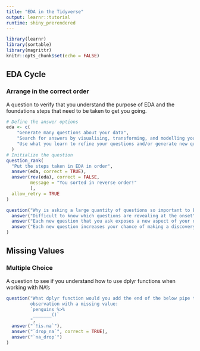 ```yaml
---
title: "EDA in the Tidyverse"
output: learnr::tutorial
runtime: shiny_prerendered
---
```


```r
library(learnr)
library(sortable)
library(magrittr)
knitr::opts_chunk$set(echo = FALSE)
```

## EDA Cycle

### Arrange in the correct order

A question to verify that you understand the purpose of EDA and the foundations steps that need to be taken to get you going. 

```r
# Define the answer options
eda <- c(
    "Generate many questions about your data",
    "Search for answers by visualising, transforming, and modelling your data",
    "Use what you learn to refine your questions and/or generate new questions."
  )
# Initialize the question
question_rank(
  "Put the steps taken in EDA in order",
  answer(eda, correct = TRUE),
  answer(rev(eda), correct = FALSE,
         message = "You sorted in reverse order!"
         ),
  allow_retry = TRUE
)
```


```r
question("Why is asking a large quantity of questions so important to EDA? **(select ALL that apply)**",
  answer("Difficult to know which questions are revealing at the onset",  correct = TRUE),
  answer("Each new question that you ask exposes a new aspect of your data ", correct = TRUE),
  answer("Each new question increases your chance of making a discovery", correct = TRUE)
)
```

## Missing Values

### Multiple Choice 
A question to see if you understand how to use dplyr functions when working with NA's

```r
question("What dplyr function would you add the end of the below pipe to drop any
         observation with a missing value:
         `penguins %>% 
          _______()`
         ",
  answer("`!is.na`"),
  answer("`drop_na`", correct = TRUE),
  answer("`na_drop`")
)
```

